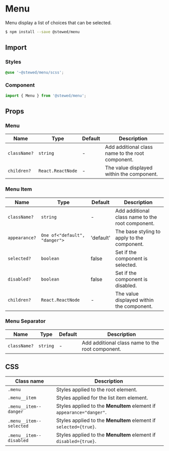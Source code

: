 # Menu

Menu display a list of choices that can be selected.

```bash
$ npm install --save @stewed/menu
```

## Import

### Styles

```scss
@use '~@stewed/menu/scss';
```

### Component

```js
import { Menu } from '@stewed/menu';
```

## Props

### Menu

| Name         | Type              | Default | Description                                      |
| ------------ | ----------------- | ------- | ------------------------------------------------ |
| `className?` | `string`          | -       | Add additional class name to the root component. |
| `children?`  | `React.ReactNode` | -       | The value displayed within the component.        |

### Menu Item

| Name          | Type                          | Default   | Description                                      |
| ------------- | ----------------------------- | --------- | ------------------------------------------------ |
| `className?`  | `string`                      | -         | Add additional class name to the root component. |
| `appearance?` | `One of<"default", "danger">` | 'default' | The base styling to apply to the component.      |
| `selected?`   | `boolean`                     | false     | Set if the component is selected.                |
| `disabled?`   | `boolean`                     | false     | Set if the component is disabled.                |
| `children?`   | `React.ReactNode`             | -         | The value displayed within the component.        |

### Menu Separator

| Name         | Type     | Default | Description                                      |
| ------------ | -------- | ------- | ------------------------------------------------ |
| `className?` | `string` | -       | Add additional class name to the root component. |

## CSS

| Class name              | Description                                                          |
| ----------------------- | -------------------------------------------------------------------- |
| `.menu`                 | Styles applied to the root element.                                  |
| `.menu__item`           | Styles applied for the list item element.                            |
| `.menu__item--danger`   | Styles applied to the **MenuItem** element if `appearance="danger"`. |
| `.menu__item--selected` | Styles applied to the **MenuItem** element if `selected={true}`.     |
| `.menu__item--disabled` | Styles applied to the **MenuItem** element if `disabled={true}`.     |
